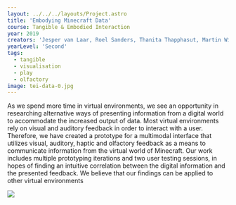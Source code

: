 ---
layout: ../../../layouts/Project.astro
title: 'Embodying Minecraft Data'
course: Tangible & Embodied Interaction
year: 2019
creators: 'Jesper van Laar, Roel Sanders, Thanita Thapphasut, Martin Wibom'
yearLevel: 'Second'
tags:
  - tangible
  - visualisation
  - play
  - olfactory
image: tei-data-0.jpg
---
  
As we spend more time in virtual environments, we see an opportunity in researching alternative ways of presenting information from a digital world to accommodate the increased output of data. Most virtual environments rely on visual and auditory feedback in order to interact with a user. Therefore, we have created a prototype for a multimodal interface that utilizes visual, auditory, haptic and olfactory feedback as a means to communicate information from the virtual world of Minecraft. Our work includes multiple prototyping iterations and two user testing sessions, in hopes of finding an intuitive correlation between the digital information and the presented feedback. We believe that our findings can be applied to other virtual environments
  
![](tei-data-1.jpg)
